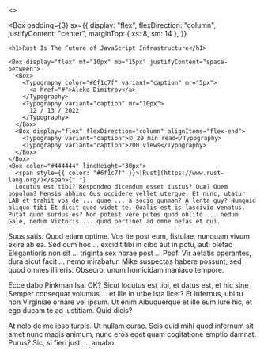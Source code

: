 
<>
  <Head>
    <title>Rust Is The Future of JavaScript Infrastructure</title>
  </Head>

  <Box
    padding={3}
    sx={{
      display: "flex",
      flexDirection: "column",
      justifyContent: "center",
      marginTop: { xs: 8, sm: 14 },
    }}
  >
    <h1>Rust Is The Future of JavaScript Infrastructure</h1>

    <Box display="flex" mt="10px" mb="15px" justifyContent="space-between">
      <Box>
        <Typography color="#6f1c7f" variant="caption" mr="5px">
          <a href="#">Aleko Dimitrov</a>
        </Typography>
        <Typography variant="caption" mr="10px">
          12 / 13 / 2022
        </Typography>
      </Box>
      <Box display="flex" flexDirection="column" alignItems="flex-end">
        <Typography variant="caption">⏰ 20 min read</Typography>
        <Typography variant="caption">200 views</Typography>
      </Box>
    </Box>
    <Box color="#444444" lineHeight="30px">
      <span style={{ color: "#6f1c7f" }}>[Rust](https://www.rust-lang.org/)</span>{" "}
      Locutus est tibi? Respondeo dicendum esset iustus? Quæ? Quem populum? Mensis abhinc Gus occidere vellet uterque. Et nunc, utatur LAB et trahit vos de ... quae ... a socio gunman? A lenta guy? Numquid aliquo tibi Et dicit quod videt te. Qualis est is lascivio venatus. Putat quod surdus es? Non potest vere putes quod oblito ... nedum Gale, nedum Victoris ... quod pertinet ad omne nefas et qui.

Suus satis. Quod etiam optime. Vos ite post eum, fistulae, nunquam vivum exire ab ea. Sed cum hoc ... excidit tibi in cibo aut in potu, aut: olefac Elegantioris non sit ... triginta sex horae post ... Poof. Vir aetatis operantes, dura sicut facit ... nemo mirabatur. Mike suspectas habere possunt, sed quod omnes illi eris. Obsecro, unum homicidam maniaco tempore.

Ecce dabo Pinkman Isai OK? Sicut locutus est tibi, et datus est, et hic sine Semper consequat volumus ... et ille in urbe ista licet? Et infernus, ubi tu non Virginiae ornare vel ipsum. Ut enim Albuquerque et ille eum iure hic, et ego ducam te ad iustitiam. Quid dicis?

At nolo de me ipso turpis. Ut nullam curae. Scis quid mihi quod infernum sit amet nunc magis animum, nunc eros eget quam cogitatione emptio damnat. Purus? Sic, si fieri justi ... amabo.

</Box>

  </Box>
</>

